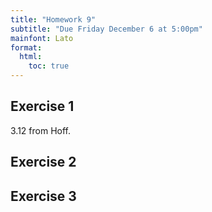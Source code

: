 ```yaml
---
title: "Homework 9"
subtitle: "Due Friday December 6 at 5:00pm"
mainfont: Lato
format: 
  html:
    toc: true
---
```


## Exercise 1

3.12 from Hoff.

## Exercise 2



## Exercise 3
<!-- hierarchical modeling -->

<!--dynamical systems -->

<!-- stan -->

<!--
open ended q: breast cancer prediction
https://archive.ics.uci.edu/dataset/15/breast+cancer+wisconsin+original -->
